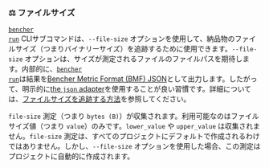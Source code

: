 ### ⚖️ ファイルサイズ

<code><a href="/ja/docs/explanation/bencher-run/">bencher run</a></code> CLIサブコマンドは、`--file-size` オプションを使用して、納品物のファイルサイズ（つまりバイナリーサイズ）を追跡するために使用できます。`--file-size` オプションは、サイズが測定されるファイルのファイルパスを期待します。内部的に、<code><a href="/ja/docs/explanation/bencher-run/">bencher run</a></code>は結果を[Bencher Metric Format (BMF) JSON][bmf]として出力します。したがって、明示的に[the `json` adapter][json]を使用することが良い習慣です。詳細については、[ファイルサイズを追跡する方法][file size]を参照してください。

`file-size` 測定（つまり `bytes (B)`）が収集されます。利用可能なのはファイルサイズ値（つまり `value`）のみです。`lower_value` や `upper_value` は収集されません。`file-size` 測定は、すべてのプロジェクトにデフォルトで作成されるわけではありません。しかし、`--file-size` オプションを使用した場合、この測定はプロジェクトに自動的に作成されます。

[json]: #-json

[bmf]: /ja/docs/reference/bencher-metric-format/
[file size]: /ja/docs/how-to/track-file-size/